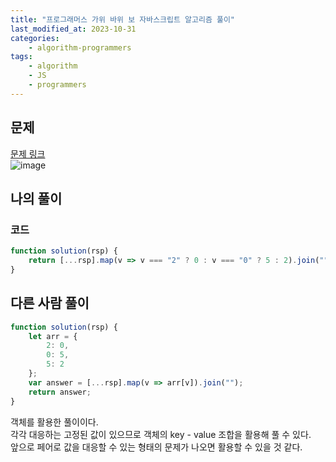 ```yaml
---
title: "프로그래머스 가위 바위 보 자바스크립트 알고리즘 풀이"
last_modified_at: 2023-10-31
categories:
    - algorithm-programmers
tags:
    - algorithm
    - JS
    - programmers
---
```


## 문제
[문제 링크](https://school.programmers.co.kr/learn/courses/30/lessons/120839)  
![image](https://github.com/makepin2r/TIL/assets/39889583/34c7a25b-ab8e-4912-8279-5e13e0e84f65)

## 나의 풀이
### 코드
```javascript
function solution(rsp) {
    return [...rsp].map(v => v === "2" ? 0 : v === "0" ? 5 : 2).join("");
}
```

## 다른 사람 풀이
```javascript
function solution(rsp) {
    let arr = {
        2: 0,
        0: 5,
        5: 2
    };
    var answer = [...rsp].map(v => arr[v]).join("");
    return answer;
}
```
객체를 활용한 풀이이다.  
각각 대응하는 고정된 값이 있으므로 객체의 key - value 조합을 활용해 풀 수 있다.  
앞으로 페어로 값을 대응할 수 있는 형태의 문제가 나오면 활용할 수 있을 것 같다.  